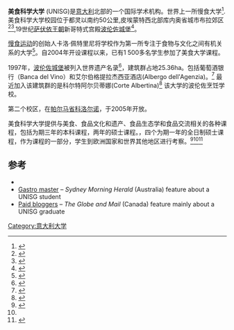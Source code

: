 {{Infobox university 
|name           = 美食科学大学
|native_name    = Università degli Studi di Scienze Gastronomiche
|image          = Università Scienze Gastronomiche (esterno).jpg
|image_size     = 250px
|established    = 2004
|president      = 卡洛·佩特里尼
|type           = 
|city           = 布拉
|state          = [[皮埃蒙特|皮埃蒙特]] 
|country        = [[意大利|意大利]] 
|postgrad       = 
|website        = [http://www.unisg.it www.unisg.it]
}}
'''美食科学大学''' (UNISG)是[[意大利|意大利]]北部的一个国际学术机构。世界上一所慢食大学<ref>{{cite news|author=Kindel, Constanze|title=Italiens Slow-Food-Uni: Hogwarts aus Parmesan|url=https://www.faz.net/italiens-slow-food-uni-hogwarts-aus-parmesan-12782759.html|work=Frankfurter Allgemeine|publisher=Frankfurter Allgemeine Zeitung|date=2 November 2014|location=Frankfurt, Germany|language=de|access-date=12 March 2015}}</ref>.美食科学大学校园位于都灵以南约50公里,皮埃蒙特西北部库内奥省城市布拉郊区<ref name = "The Atlantic">{{cite magazine|author=Kummer, Corby|title=Slow Food, High Gear|magazine=The Atlantic|date=1 January 2008|url=https://www.theatlantic.com/magazine/archive/2008/01/slow-food-high-gear/306567/?single_page=true|issue=January/February 2008|access-date=10 March 2015}}</ref><ref>{{cite web|title=Bra|publisher=Cittaslow International|url=http://www.cittaslow.org/network/location/175|year=2011|access-date=11 March 2015}}</ref>,19世纪[[萨伏依王朝|萨伏依王朝]]新哥特式宫殿[[波伦佐城堡|波伦佐城堡]]<ref name="NYT">{{cite news|author=Bruni, Frank|title=Pollenzo Journal; A New Italian Campus, Where the Thought Is for Food|url=https://www.nytimes.com/2004/04/02/world/pollenzo-journal-a-new-italian-campus-where-the-thought-is-for-food.html|work=The New York Times|date=2 April 2004|access-date=10 March 2015}}</ref>。

[[慢食运动|慢食运动]]的创始人卡洛·佩特里尼将学校作为第一所专注于食物与文化之间有机关系的大学<ref name="History and Mission">{{cite web|title=History and Mission|url=http://www.unisg.it/en/storia-e-missione/|publisher=University of Gastronomic Sciences|year=2012|access-date=10 March 2015}}</ref>。自2004年开设课程以来，已有1 500多名学生参加了美食大学课程。

1997年，[[波伦佐城堡|波伦佐城堡]]被列入世界遗产名录<ref name="World Heritage">{{cite web|title=Residences of the Royal House of Savoy|url=https://whc.unesco.org/en/list/823/multiple=1&unique_number=1736|publisher=UNESCO World Heritage Centre|date=2012–2015|access-date=11 March 2015}}</ref>，建筑群占地25.36ha。包括葡萄酒银行（Banca del Vino）和艾尔伯格提拉杰西亚酒店(Albergo dell'Agenzia)。<ref>{{cite web|title=L'Agenzia di Pollenzo|publisher=Agenzia di Pollenzo |url=http://www.agenziadipollenzo.com|year=2015|language=it|access-date=11 March 2015}}</ref> 最近加入该建筑群的是科尔特阿尔贝蒂娜(Corte Albertina)<ref>{{cite magazine|title=Italian Cooking Schools|url=http://www.gourmettraveller.com.au/travel/travel-news-features/2014/7/italian-cooking-schools/|magazine=Gourmet Traveller|publisher=ninemsn|access-date=11 March 2015}}</ref> 该大学的波伦佐烹饪学校。

第二个校区，在[[帕尔马省|帕尔马省]][[科洛尔诺|科洛尔诺]]，于2005年开放。

美食科学大学提供与美食、食品文化和遗产、食品生态学和食品交流相关的各种课程，包括为期三年的本科课程，两年的硕士课程。，四个为期一年的全日制硕士课程，作为课程的一部分，学生到欧洲国家和世界其他地区进行考察。<ref>{{Cite web|url=https://www.terramadre.info/comunita-del-cibo/|title=Archivi Comunità del cibo|website=Terra Madre}}</ref><ref name="The Atlantic"/><ref>{{cite web|title=Study Trips|url=http://www.unisg.it/en/laurea-triennale/viaggi-didattici/|publisher=University of Gastronomic Sciences|access-date=13 March 2015}}</ref>

==参考==
{{reflist|30em}}
* {{official|http://www.unisg.it}}
* [http://www.smh.com.au/articles/2008/01/22/1200764241328.html?page=fullpage Gastro master] –  ''Sydney Morning Herald'' (Australia) feature about a UNISG student
* [https://www.theglobeandmail.com/news/british-columbia/richmonds-growing-appetite-for-paid-bloggers/article12329555/ Paid bloggers] – ''The Globe and Mail'' (Canada) feature mainly about a UNISG graduate
{{coord|44|40|59.90|N|7|53|41.90|E|region:IT|display=title}}
[[Category:意大利大学|Category:意大利大学]]